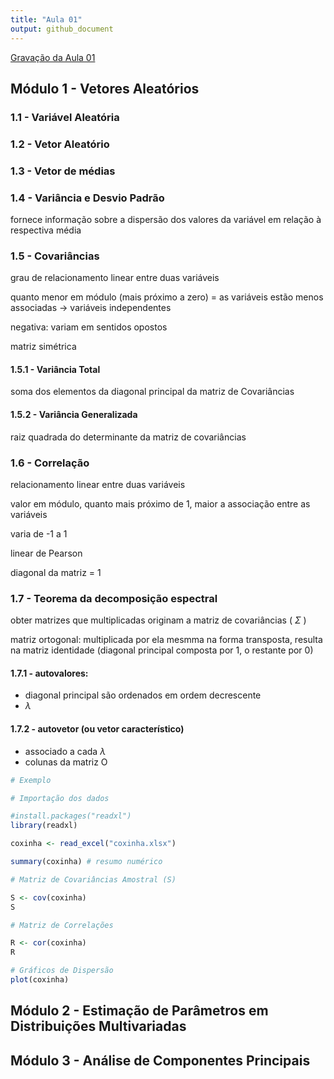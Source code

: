 ```yaml
---
title: "Aula 01"
output: github_document
---
```


[Gravação da Aula 01](https://drive.google.com/file/d/1_ilykBsFdumWUR0nIw4zkF5dInzUDbVI/view?usp=drivesdk)

## Módulo 1 - Vetores Aleatórios

### 1.1 - Variável Aleatória

### 1.2 - Vetor Aleatório

### 1.3 - Vetor de médias

### 1.4 - Variância e Desvio Padrão

fornece informação sobre a dispersão dos valores da variável em relação à respectiva média

### 1.5 - Covariâncias

grau de relacionamento linear entre duas variáveis

quanto menor em módulo (mais próximo a zero) = as variáveis estão menos associadas -> variáveis independentes

negativa: variam em sentidos opostos

matriz simétrica 

#### 1.5.1 - Variância Total

soma dos elementos da diagonal principal da matriz de Covariâncias

#### 1.5.2 - Variância Generalizada

raiz quadrada do determinante da matriz de covariâncias

### 1.6 - Correlação

relacionamento linear entre duas variáveis

valor em módulo, quanto mais próximo de 1, maior a associação entre as variáveis

varia de -1 a 1

linear de Pearson

diagonal da matriz = 1

### 1.7 - Teorema da decomposição espectral

obter matrizes que multiplicadas originam a matriz de covariâncias ( $\Sigma$ )

matriz ortogonal: multiplicada por ela mesmma na forma transposta, resulta na matriz identidade (diagonal principal composta por 1, o restante por 0)

#### 1.7.1 - autovalores: 
- diagonal principal
são ordenados em ordem decrescente
- $\lambda$

#### 1.7.2 - autovetor (ou vetor característico)
- associado a cada $\lambda$
- colunas da matriz O

```r
# Exemplo


```

```r
# Importação dos dados

#install.packages("readxl")
library(readxl)

coxinha <- read_excel("coxinha.xlsx")

summary(coxinha) # resumo numérico
```

```r
# Matriz de Covariâncias Amostral (S)

S <- cov(coxinha)
S
```

```r
# Matriz de Correlações

R <- cor(coxinha)
R

```

```r
# Gráficos de Dispersão
plot(coxinha)
```

## Módulo 2 - Estimação de Parâmetros em Distribuições Multivariadas

## Módulo 3 - Análise de Componentes Principais




